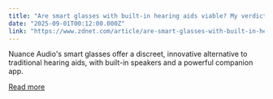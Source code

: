 ```yaml
---
title: "Are smart glasses with built-in hearing aids viable? My verdict after months of testing"
date: "2025-09-01T00:12:00.000Z"
link: "https://www.zdnet.com/article/are-smart-glasses-with-built-in-hearing-aids-viable-my-verdict-after-months-of-testing/"
---
```


Nuance Audio's smart glasses offer a discreet, innovative alternative to traditional hearing aids, with built-in speakers and a powerful companion app.

[Read more](https://www.zdnet.com/article/are-smart-glasses-with-built-in-hearing-aids-viable-my-verdict-after-months-of-testing/)
